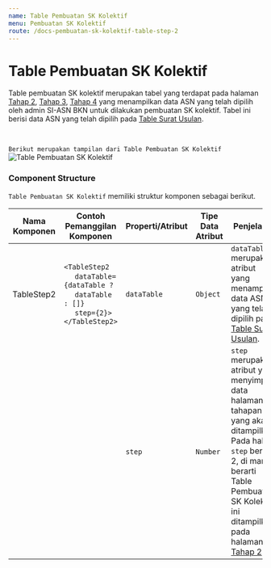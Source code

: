 ```yaml
---
name: Table Pembuatan SK Kolektif
menu: Pembuatan SK Kolektif
route: /docs-pembuatan-sk-kolektif-table-step-2
---
```


# Table Pembuatan SK Kolektif

Table pembuatan SK kolektif merupakan tabel yang terdapat pada halaman [Tahap 2](/docs-pembuatan-sk-kolektif-step-two "title"), [Tahap 3](/docs-pembuatan-sk-kolektif-step-three "title"), [Tahap 4](/docs-pembuatan-sk-kolektif-step-four "title") yang menampilkan data ASN yang telah dipilih oleh admin SI-ASN BKN untuk dilakukan pembuatan SK kolektif. Tabel ini
berisi data ASN yang telah dipilih pada [Table Surat Usulan](/docs-pembuatan-sk-kolektif-table-step-1 "title").

<br/>

```Berikut merupakan tampilan dari Table Pembuatan SK Kolektif```
![Table Pembuatan SK Kolektif](../../src/img/pembuatan-SK-Kolektif/TableStep2.jpeg)

### Component Structure

`Table Pembuatan SK Kolektif` memiliki struktur komponen sebagai berikut.

| Nama Komponen | Contoh Pemanggilan <br/> Komponen                                                                                                                                                            | Properti/Atribut | Tipe Data <br/> Atribut | Penjelasan                                                                                                                                     |
| ------------- | -------------------------------------------------------------------------------------------------------------------------------------------------------------------------------------------- | ---------------- | ----------------------- | -----------------------------------------------------------------------------------------------------------------------------------------------|
| TableStep2    | `<TableStep2` <br/> &nbsp;&nbsp;&nbsp;&nbsp; `dataTable={dataTable ?` <br/> &nbsp;&nbsp;&nbsp;&nbsp; `dataTable : []}` <br/> &nbsp;&nbsp;&nbsp;&nbsp; `step={2}>` <br/> `</TableStep2>`      | `dataTable`      | `Object`                | `dataTable` merupakan atribut <br/> yang menampung data ASN <br/> yang telah dipilih pada <br/> [Table Surat Usulan](/docs-pembuatan-sk-kolektif-table-step-1 "title").     |
|               |                                                                                                                                                                                              | `step`           | `Number`                | `step` merupakan atribut yang <br/> menyimpan data halaman <br/> tahapan yang akan <br/> ditampilkan. Pada hal ini <br/> `step` bernilai 2, di mana <br/> berarti Table Pembuatan <br/>  SK Kolektif ini ditampilkan <br/> pada halaman [Tahap 2](/docs-pembuatan-sk-kolektif-step-two "title") |
